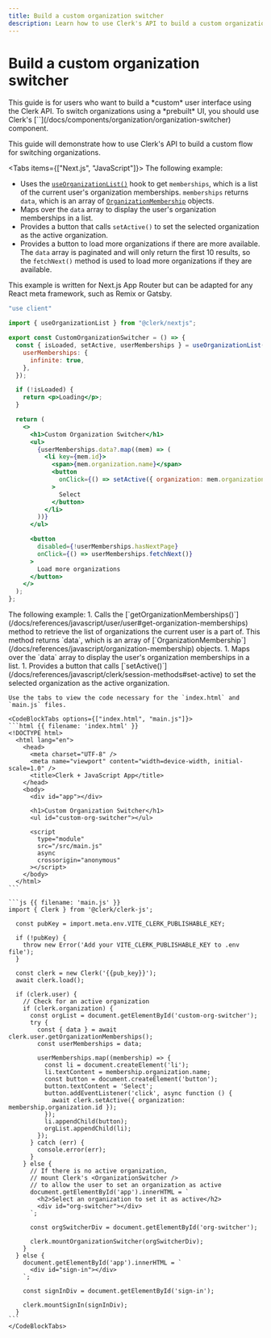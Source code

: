 ```yaml
---
title: Build a custom organization switcher
description: Learn how to use Clerk's API to build a custom organization switcher.
---
```


# Build a custom organization switcher

<Callout type="danger">
  This guide is for users who want to build a *custom* user interface using the Clerk API. To switch organizations using a *prebuilt* UI, you should use Clerk's [`<OrganizationSwitcher />`](/docs/components/organization/organization-switcher) component.
</Callout>

This guide will demonstrate how to use Clerk's API to build a custom flow for switching organizations.

<Tabs items={["Next.js", "JavaScript"]}>
  <Tab>
  The following example:
  - Uses the [`useOrganizationList()`](/docs/references/react/use-organization-list) hook to get `memberships`, which is a list of the current user's organization memberships. `memberships` returns `data`, which is an array of [`OrganizationMembership`](/docs/references/javascript/organization-membership) objects.
  - Maps over the `data` array to display the user's organization memberships in a list.
  - Provides a button that calls `setActive()` to set the selected organization as the active organization.
  - Provides a button to load more organizations if there are more available. The `data` array is paginated and will only return the first 10 results, so the `fetchNext()` method is used to load more organizations if they are available.

  This example is written for Next.js App Router but can be adapted for any React meta framework, such as Remix or Gatsby.

  ```jsx {{ filename: 'app/components/CustomOrganizationSwitcher.tsx' }}
  "use client"

  import { useOrganizationList } from "@clerk/nextjs";

  export const CustomOrganizationSwitcher = () => {
    const { isLoaded, setActive, userMemberships } = useOrganizationList({
      userMemberships: {
        infinite: true,
      },
    });

    if (!isLoaded) {
      return <p>Loading</p>;
    }

    return (
      <>
        <h1>Custom Organization Switcher</h1>
        <ul>
          {userMemberships.data?.map((mem) => (
            <li key={mem.id}>
              <span>{mem.organization.name}</span>
              <button
                onClick={() => setActive({ organization: mem.organization.id })}
              >
                Select
              </button>
            </li>
          ))}
        </ul>

        <button
          disabled={!userMemberships.hasNextPage}
          onClick={() => userMemberships.fetchNext()}
        >
          Load more organizations
        </button>
      </>
    );
  };
  ```
  </Tab>

  <Tab>
    The following example:
    1. Calls the [`getOrganizationMemberships()`](/docs/references/javascript/user/user#get-organization-memberships) method to retrieve the list of organizations the current user is a part of. This method returns `data`, which is an array of [`OrganizationMembership`](/docs/references/javascript/organization-membership) objects.
    1. Maps over the `data` array to display the user's organization memberships in a list.
    1. Provides a button that calls [`setActive()`](/docs/references/javascript/clerk/session-methods#set-active) to set the selected organization as the active organization.

    Use the tabs to view the code necessary for the `index.html` and `main.js` files.

    <CodeBlockTabs options={["index.html", "main.js"]}>
    ```html {{ filename: 'index.html' }}
    <!DOCTYPE html>
      <html lang="en">
        <head>
          <meta charset="UTF-8" />
          <meta name="viewport" content="width=device-width, initial-scale=1.0" />
          <title>Clerk + JavaScript App</title>
        </head>
        <body>
          <div id="app"></div>

          <h1>Custom Organization Switcher</h1>
          <ul id="custom-org-switcher"></ul>

          <script
            type="module"
            src="/src/main.js"
            async
            crossorigin="anonymous"
          ></script>
        </body>
      </html>
    ```

    ```js {{ filename: 'main.js' }}
    import { Clerk } from '@clerk/clerk-js';

      const pubKey = import.meta.env.VITE_CLERK_PUBLISHABLE_KEY;

      if (!pubKey) {
        throw new Error('Add your VITE_CLERK_PUBLISHABLE_KEY to .env file');
      }

      const clerk = new Clerk('{{pub_key}}');
      await clerk.load();

      if (clerk.user) {
        // Check for an active organization
        if (clerk.organization) {
          const orgList = document.getElementById('custom-org-switcher');
          try {
            const { data } = await clerk.user.getOrganizationMemberships();
            const userMemberships = data;

            userMemberships.map((membership) => {
              const li = document.createElement('li');
              li.textContent = membership.organization.name;
              const button = document.createElement('button');
              button.textContent = 'Select';
              button.addEventListener('click', async function () {
                await clerk.setActive({ organization: membership.organization.id });
              });
              li.appendChild(button);
              orgList.appendChild(li);
            });
          } catch (err) {
            console.error(err);
          }
        } else {
          // If there is no active organization,
          // mount Clerk's <OrganizationSwitcher />
          // to allow the user to set an organization as active
          document.getElementById('app').innerHTML = `
            <h2>Select an organization to set it as active</h2>
            <div id="org-switcher"></div>
          `;

          const orgSwitcherDiv = document.getElementById('org-switcher');

          clerk.mountOrganizationSwitcher(orgSwitcherDiv);
        }
      } else {
        document.getElementById('app').innerHTML = `
          <div id="sign-in"></div>
        `;

        const signInDiv = document.getElementById('sign-in');

        clerk.mountSignIn(signInDiv);
      }
    ```
    </CodeBlockTabs>
  </Tab>
</Tabs>
